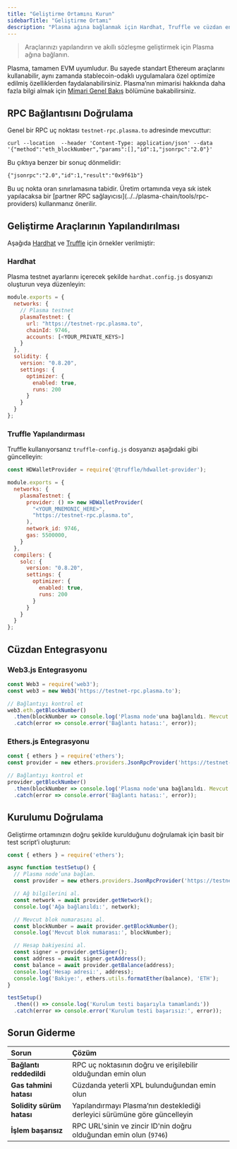 ```yaml
---
title: "Geliştirme Ortamını Kurun"
sidebarTitle: "Geliştirme Ortamı"
description: "Plasma ağına bağlanmak için Hardhat, Truffle ve cüzdan entegrasyonu ile geliştirme ortamınızı yapılandırın. RPC bağlantısını doğrulama, araç konfigürasyonu ve temel test adımlarını öğrenin."
---
```



> Araçlarınızı yapılandırın ve akıllı sözleşme geliştirmek için Plasma ağına bağlanın.

Plasma, tamamen EVM uyumludur. Bu sayede standart Ethereum araçlarını kullanabilir, aynı zamanda stablecoin-odaklı uygulamalara özel optimize edilmiş özelliklerden faydalanabilirsiniz. Plasma’nın mimarisi hakkında daha fazla bilgi almak için [Mimari Genel Bakış](../../plasma-chain/architecture/system-overview.mdx) bölümüne bakabilirsiniz.

## RPC Bağlantısını Doğrulama

Genel bir RPC uç noktası `testnet-rpc.plasma.to` adresinde mevcuttur:

```plaintext
curl --location  --header 'Content-Type: application/json' --data '{"method":"eth_blockNumber","params":[],"id":1,"jsonrpc":"2.0"}'
```

Bu çıktıya benzer bir sonuç dönmelidir:

```output
{"jsonrpc":"2.0","id":1,"result":"0x9f61b"}
```

<Tip>
  Bu uç nokta oran sınırlamasına tabidir. Üretim ortamında veya sık istek yapılacaksa bir [partner RPC sağlayıcısı](../../plasma-chain/tools/rpc-providers) kullanmanız önerilir.
</Tip>

## Geliştirme Araçlarının Yapılandırılması

Aşağıda [Hardhat](#hardhat) ve [Truffle](#truffle-configuration) için örnekler verilmiştir:

### Hardhat

Plasma testnet ayarlarını içerecek şekilde `hardhat.config.js` dosyanızı oluşturun veya düzenleyin:

```javascript
module.exports = {
  networks: {
    // Plasma testnet
    plasmaTestnet: {
      url: "https://testnet-rpc.plasma.to",
      chainId: 9746,
      accounts: [<YOUR_PRIVATE_KEYS>]
    }
  },
  solidity: {
    version: "0.8.20",
    settings: {
      optimizer: {
        enabled: true,
        runs: 200
      }
    }
  }
};
```

### Truffle Yapılandırması

Truffle kullanıyorsanız `truffle-config.js` dosyanızı aşağıdaki gibi güncelleyin:

```javascript
const HDWalletProvider = require('@truffle/hdwallet-provider');

module.exports = {
  networks: {
    plasmaTestnet: {
      provider: () => new HDWalletProvider(
        "<YOUR_MNEMONIC_HERE>",
        "https://testnet-rpc.plasma.to",
      ),
      network_id: 9746,
      gas: 5500000,
    }
  },
  compilers: {
    solc: {
      version: "0.8.20",
      settings: {
        optimizer: {
          enabled: true,
          runs: 200
        }
      }
    }
  }
};
```

## Cüzdan Entegrasyonu

### Web3.js Entegrasyonu

```javascript
const Web3 = require('web3');
const web3 = new Web3('https://testnet-rpc.plasma.to');

// Bağlantıyı kontrol et
web3.eth.getBlockNumber()
  .then(blockNumber => console.log('Plasma node'una bağlanıldı. Mevcut blok:', blockNumber))
  .catch(error => console.error('Bağlantı hatası:', error));
```

### Ethers.js Entegrasyonu

```javascript
const { ethers } = require('ethers');
const provider = new ethers.providers.JsonRpcProvider('https://testnet-rpc.plasma.to');

// Bağlantıyı kontrol et
provider.getBlockNumber()
  .then(blockNumber => console.log('Plasma node'una bağlanıldı. Mevcut blok:', blockNumber))
  .catch(error => console.error('Bağlantı hatası:', error));
```

## Kurulumu Doğrulama

Geliştirme ortamınızın doğru şekilde kurulduğunu doğrulamak için basit bir test script’i oluşturun:

```javascript
const { ethers } = require('ethers');

async function testSetup() {
  // Plasma node’una bağlan.
  const provider = new ethers.providers.JsonRpcProvider('https://testnet-rpc.plasma.to');

  // Ağ bilgilerini al.
  const network = await provider.getNetwork();
  console.log('Ağa bağlanıldı:', network);

  // Mevcut blok numarasını al.
  const blockNumber = await provider.getBlockNumber();
  console.log('Mevcut blok numarası:', blockNumber);

  // Hesap bakiyesini al.
  const signer = provider.getSigner();
  const address = await signer.getAddress();
  const balance = await provider.getBalance(address);
  console.log('Hesap adresi:', address);
  console.log('Bakiye:', ethers.utils.formatEther(balance), 'ETH');
}

testSetup()
  .then(() => console.log('Kurulum testi başarıyla tamamlandı'))
  .catch(error => console.error('Kurulum testi başarısız:', error));
```

## Sorun Giderme

| Sorun                     | Çözüm                                                                 |
| :------------------------ | :-------------------------------------------------------------------- |
| **Bağlantı reddedildi**   | RPC uç noktasının doğru ve erişilebilir olduğundan emin olun          |
| **Gas tahmini hatası**    | Cüzdanda yeterli XPL bulunduğundan emin olun                          |
| **Solidity sürüm hatası** | Yapılandırmayı Plasma’nın desteklediği derleyici sürümüne göre güncelleyin |
| **İşlem başarısız**       | RPC URL'sinin ve zincir ID'nin doğru olduğundan emin olun (`9746`)    |
